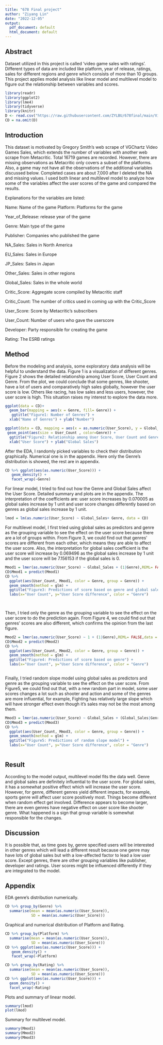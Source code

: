 ```yaml
---
title: "678 Final project"
author: "Ziyang Lin"
date: "2022-12-05"
output:
  pdf_document: default
  html_document: default
---
```


## Abstract

Dataset utilized in this project is called 'video game sales with ratings'. Different types of data are included like platform, year of release, ratings, sales for different regions and genre which consists of more than 10 groups. This project applies model analysis like linear model and multilevel model to figure out the relationship between variables and scores.

```r
library(readr)
library(ggplot2)
library(lme4)
library(tidyverse)
library(knitr)
D <- read.csv("https://raw.githubusercontent.com/ZYLBU/678final/main/Video_Games_Sales_as_at_22_Dec_2016.csv")
CD = na.omit(D)
```

## Introduction

This dataset is motivated by Gregory Smith's web scrape of VGChartz Video Games Sales, which extends the number of variables with another web scrape from Metacritic. Total 16719 games are recorded. However, there are missing observations as Metacritic only covers a subset of the platforms. Also, a game may not have all the observations of the additional variables discussed below. Completed cases are about 7,000 after I deleted the NA and missing values. I used both linear and multilevel model to analyze how some of the variables affect the user scores of the game and compared the results.

Explanations for the variables are listed:

Name: Name of the game Platform: Platforms for the game

Year_of_Release: release year of the game

Genre: Main type of the game

Publisher: Companies who published the game

NA_Sales: Sales in North America

EU_Sales: Sales in Europe

JP_Sales: Sales in Japan

Other_Sales: Sales in other regions

Global_Sales: Sales in the whole world

Critic_Score: Aggregate score compiled by Metacritic staff

Critic_Count: The number of critics used in coming up with the Critic_Score

User_Score: Score by Metacritic's subscribers

User_Count: Number of users who gave the userscore

Developer: Party responsible for creating the game

Rating: The ESRB ratings

## Method

Before the modeling and analysis, some exploratory data analysis will be helpful to understand the data. Figure 1 is a visualization of different genres. Figure 2 shows the detailed relationship among User Score, User Count and Genre. From the plot, we could conclude that some genres, like shooter, have a lot of users and comparatively high sales globally, however the user score is low. Others like racing, has low sales and less users, however, the user score is high. This situation raises my interest to explore the data more.
```r
ggplot(data = CD)+
  geom_bar(mapping = aes(x = Genre, fill= Genre)) +
   ggtitle("Figure1: Number of Genres") +
  xlab("Name of Genres") + ylab("Number")
```

```r
ggplot(data = CD, mapping = aes(x = as.numeric(User_Score), y = Global_Sales)) +
 geom_point(aes(size = User_Count , color=Genre)) +
  ggtitle("Figure2: Relationship among User Score, User Count and Genre") +
  xlab("User Score") + ylab("Global Sales")
```

After the EDA, I randomly picked variables to check their distribution graphically. Numerical one is in the appendix. Here only the Genre's distribution is showed, the rest are in appendix.

```r
CD %>% ggplot(aes(as.numeric(User_Score))) + 
   geom_density() +
   facet_wrap(~Genre)

```

For linear model, I tried to find out how the Genre and Global Sales affect the User Score. Detailed summary and plots are in the appendix. The interpretation of the coefficients are: user score increases by 0.070005 as global sales increase by 1 unit and user score changes differently based on genres as global sales increase by 1 unit. 

```r
lmod = lm(as.numeric(User_Score) ~ Global_Sales+ Genre, data = CD)

```

For multilevel model, I first tried using global sales as predictors and genre as the grouping variable to see the effect on the user score because there are a lot of groups within. From Figure 3, we could find out that genres' scores are different from each other, which means they are able to affect the user score. Also, the interpretation for global sales coefficient is the user score will increase by 0.069496 as the global sales increase by 1 unit and the user score will be 7.156153 if the global sales is 0.

```r
Mmod1 = lmer(as.numeric(User_Score) ~ Global_Sales + (1|Genre),REML= FALSE,data = CD)
CD$Mmod1 = predict(Mmod1)
CD %>%
  ggplot(aes(User_Count, Mmod1, color = Genre, group = Genre)) + 
  geom_smooth(method = glm) +
  ggtitle("Figure3: Predictions of score based on genre and global sales") +
  labs(x="User Count", y="User Score difference", color = "Genre") 
  
 

```

Then, I tried only the genre as the grouping variable to see the effect on the user score to do the prediction again. From Figure 4, we could find out that genres' scores are also different, which confirms the opinion from the last figure.

```r
Mmod2 = lmer(as.numeric(User_Score) ~ 1 + (1|Genre),REML= FALSE,data = CD)
CD$Mmod2 = predict(Mmod2)
CD %>%
  ggplot(aes(User_Count, Mmod2, color = Genre, group = Genre)) + 
  geom_smooth(method = glm) +
  ggtitle("Figure4: Predictions of score based on genre") +
  labs(x="User Count", y="User Score difference", color = "Genre")
  

```

Finally, I tried random slope model using global sales as predictors and genre as the grouping variable to see the effect on the user score. From Figure5, we could find out that, with a new random part in model, some user scores changes a lot such as shooter and action and some of the genres are more influential, for example, Fighting has relatively large slope which will have stronger effect even though it's sales may not be the most among them.

```r
Mmod3 = lmer(as.numeric(User_Score) ~ Global_Sales + (Global_Sales|Genre),REML= FALSE,data = CD)
CD$Mmod3 = predict(Mmod3)
CD %>%
  ggplot(aes(User_Count, Mmod3, color = Genre, group = Genre)) + 
  geom_smooth(method = glm) +
  ggtitle("Figure5: Predictions of random slope model") +
  labs(x="User Count", y="User Score difference", color = "Genre")
  

```

## Result
According to the model output, multilevel model fits the data well. Genre and global sales are definitely influential to the user score. For global sales, it has a somewhat positive effect which will increase the user score. However, for genre, different genres yield different impacts, for example, sports genre will affect user score positively most. Things become different when random effect get involved. Difference appears to become larger, there are even genres have negative effect on user score like shooter genre. What happened is a sign that group variable is somewhat responsible for the changes.

## Discussion
It is possible that, as time goes by, genre specified users will be interested in other genres which will lead a different result because one genre may have lots of global sales but with a low-affected factor to lead a low user score.
Except genres, there are other grouping variables like publisher, developer and ratings. User scores might be influenced differently if they are integrated to the model. 

## Appendix

EDA genre's distribution numerically.

```r
CD %>% group_by(Genre) %>% 
  summarise(mean = mean(as.numeric(User_Score)), 
            SD = mean(as.numeric(User_Score)))
```


Graphical and numerical distribution of Platform and Rating.

```r
CD %>% group_by(Platform) %>% 
  summarise(mean = mean(as.numeric(User_Score)), 
            SD = mean(as.numeric(User_Score)))
CD %>% ggplot(aes(as.numeric(User_Score))) + 
   geom_density() +
   facet_wrap(~Platform)
```

```r
CD %>% group_by(Rating) %>% 
  summarise(mean = mean(as.numeric(User_Score)), 
            SD = mean(as.numeric(User_Score)))
CD %>% ggplot(aes(as.numeric(User_Score))) + 
  geom_density() +
  facet_wrap(~Rating)
```

Plots and summary of linear model.

```r
summary(lmod)
plot(lmod)
```

Summary for multilevel model.
```r
summary(Mmod1)
summary(Mmod2)
summary(Mmod3)
```


